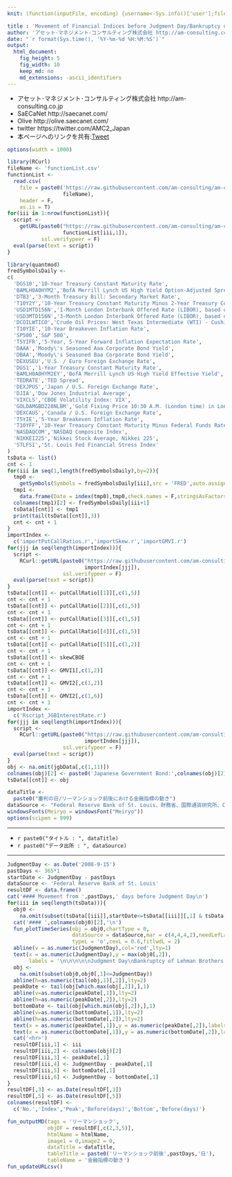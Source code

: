 ```yaml
---
knit: (function(inputFile, encoding) {username<-Sys.info()['user'];fileName<-'defaultPath.csv';pathToFile <-paste0('C:/Users/', username,'/Desktop/pathToCSV/');setwd(pathToFile);buf0<-read.csv(fileName,header = F,skip = 0,stringsAsFactor = F,check.names = F,fileEncoding = 'utf-8');timeStamp<-format(Sys.time(),'%Y%m%d%H%M%S');htmlName<-'MovementOfFinancialIndicesBeforeJudgmentDay';rmarkdown::render(inputFile, encoding = encoding, output_file = paste0('C:/Users/',username,buf0[2,1],'charts/','am-consulting.co.jp-',htmlName,'.html')) })

title : 'Movement of Financial Indices before Judgment Day/Bankruptcy of Lehman Brothers'
author: 'アセット･マネジメント･コンサルティング株式会社 http://am-consulting.co.jp'
date: "`r format(Sys.time(), '%Y-%m-%d %H:%M:%S')`"
output: 
  html_document:
    fig_height: 5
    fig_width: 10
    keep_md: no
    md_extensions: -ascii_identifiers 
---
```

<link href="http://knowledgevault.saecanet.com/components/rmarkdown-html.css" rel="stylesheet">
<script src="http://knowledgevault.saecanet.com/components/JavascriptCode.js"></script>
<style>.main-container {max-width : 1000px;}</style>

- アセット･マネジメント･コンサルティング株式会社 http://am-consulting.co.jp
- SaECaNet http://saecanet.com/
- Olive http://olive.saecanet.com/
- twitter https://twitter.com/AMC2_Japan
- 本ページへのリンクを共有:<a href="https://twitter.com/share" class="twitter-share-button" data-via="AMC2_Japan" data-size="large">Tweet</a> <script>!function(d,s,id){var js,fjs=d.getElementsByTagName(s)[0],p=/^http:/.test(d.location)?'http':'https';if(!d.getElementById(id)){js=d.createElement(s);js.id=id;js.src=p+'://platform.twitter.com/widgets.js';fjs.parentNode.insertBefore(js,fjs);}}(document, 'script', 'twitter-wjs');</script>

```r
options(width = 1000)
```

```r
library(RCurl)
fileName <- 'functionList.csv'
functionList <-
  read.csv(
    file = paste0('https://raw.githubusercontent.com/am-consulting/am-consulting.github.io/master/csv/',
                  fileName),
    header = F,
    as.is = T)
for(iii in 1:nrow(functionList)){
  script <- 
    getURL(paste0("https://raw.githubusercontent.com/am-consulting/am-consulting.github.io/master/", 
                  functionList[iii,1]),
           ssl.verifypeer = F)
  eval(parse(text = script))
}
```

```r
library(quantmod)
fredSymbolsDaily <- 
c(
  'DGS10','10-Year Treasury Constant Maturity Rate',
  'BAMLH0A0HYM2','BofA Merrill Lynch US High Yield Option-Adjusted Spread',
  'DTB3','3-Month Treasury Bill: Secondary Market Rate',
  'T10Y2Y','10-Year Treasury Constant Maturity Minus 2-Year Treasury Constant Maturity',
  'USD1MTD156N','1-Month London Interbank Offered Rate (LIBOR), based on U.S. Dollar',
  'USD3MTD156N','3-Month London Interbank Offered Rate (LIBOR), based on U.S. Dollar',
  'DCOILWTICO','Crude Oil Prices: West Texas Intermediate (WTI) - Cushing, Oklahoma',
  'T10YIE','10-Year Breakeven Inflation Rate',
  'SP500','S&P 500',
  'T5YIFR','5-Year, 5-Year Forward Inflation Expectation Rate',
  'DAAA','Moody\'s Seasoned Aaa Corporate Bond Yield',
  'DBAA','Moody\'s Seasoned Baa Corporate Bond Yield',
  'DEXUSEU','U.S. / Euro Foreign Exchange Rate',
  'DGS1','1-Year Treasury Constant Maturity Rate',
  'BAMLH0A0HYM2EY','BofA Merrill Lynch US High Yield Effective Yield',
  'TEDRATE','TED Spread',
  'DEXJPUS','Japan / U.S. Foreign Exchange Rate',
  'DJIA','Dow Jones Industrial Average',
  'VIXCLS','CBOE Volatility Index: VIX',
  'GOLDAMGBD228NLBM','Gold Fixing Price 10:30 A.M. (London time) in London Bullion Market, based in U.S. Dollars',
  'DEXCAUS','Canada / U.S. Foreign Exchange Rate',
  'T5YIE','5-Year Breakeven Inflation Rate',
  'T10YFF','10-Year Treasury Constant Maturity Minus Federal Funds Rate',
  'NASDAQCOM','NASDAQ Composite Index',
  'NIKKEI225','Nikkei Stock Average, Nikkei 225',
  'STLFSI','St. Louis Fed Financial Stress Index'
)
tsData <- list()
cnt <- 1
for(iii in seq(1,length(fredSymbolsDaily),by=2)){
  tmp0 <- 
    getSymbols(Symbols = fredSymbolsDaily[iii],src = 'FRED',auto.assign = F)
  tmp1 <-
    data.frame(Date = index(tmp0),tmp0,check.names = F,stringsAsFactors = F,row.names = NULL)
  colnames(tmp1)[2] <- fredSymbolsDaily[iii+1]
  tsData[[cnt]] <- tmp1
  print(tail(tsData[[cnt]],3))
  cnt <- cnt + 1
}
importIndex <- 
  c('importPutCallRatios.r','importSkew.r','importGMVI.r')
for(jjj in seq(length(importIndex))){
  script <- 
    RCurl::getURL(paste0("https://raw.githubusercontent.com/am-consulting/am-consulting.github.io/master/", 
                         importIndex[jjj]),
                  ssl.verifypeer = F)
  eval(parse(text = script))
}
tsData[[cnt]] <- putCallRatio[[1]][,c(1,5)]
cnt <- cnt + 1
tsData[[cnt]] <- putCallRatio[[2]][,c(1,5)]
cnt <- cnt + 1
tsData[[cnt]] <- putCallRatio[[3]][,c(1,5)]
cnt <- cnt + 1
tsData[[cnt]] <- putCallRatio[[4]][,c(1,5)]
cnt <- cnt + 1
tsData[[cnt]] <- putCallRatio[[5]][,c(1,2)]
cnt <- cnt + 1
tsData[[cnt]] <- skewCBOE
cnt <- cnt + 1
tsData[[cnt]] <- GMVI1[,c(1,2)]
cnt <- cnt + 1
tsData[[cnt]] <- GMVI2[,c(1,2)]
cnt <- cnt + 1
tsData[[cnt]] <- GMVI2[,c(1,6)]
cnt <- cnt + 1
importIndex <- 
  c('Rscript_JGBInterestRate.r')
for(jjj in seq(length(importIndex))){
  script <- 
    RCurl::getURL(paste0("https://raw.githubusercontent.com/am-consulting/Rscript/master/", 
                         importIndex[jjj]),
                  ssl.verifypeer = F)
  eval(parse(text = script))
}
obj <- na.omit(jgbData[,c(1,11)])
colnames(obj)[2] <- paste0('Japanese Government Bond:',colnames(obj)[2])
tsData[[cnt]] <- obj
```

```r
dataTitle <- 
  paste0("審判の日/リーマンショック前後における金融指標の動き")
dataSource <- "Federal Reserve Bank of St. Louis、財務省、国際通貨研究所、Chicago Board Options Exchange"
windowsFonts(Meiryo = windowsFont("Meiryo"))
options(scipen = 999)
```

***

- `r paste0("タイトル : ", dataTitle)`
- `r paste0("データ出所 : ", dataSource)`

***

```r
JudgmentDay <- as.Date('2008-9-15')
pastDays <- 365*1
startDate <- JudgmentDay - pastDays
dataSource <- 'Federal Reserve Bank of St. Louis'
resultDF <- data.frame()
cat('#### Movement from ',pastDays,' days before Judgment Day\n')
for(iii in seq(length(tsData))){
  obj0 <- 
    na.omit(subset(tsData[[iii]],startDate<=tsData[[iii]][,1] & tsData[[iii]][,1]<=(JudgmentDay+pastDays)))
  cat('#### ',colnames(obj0)[2],'\n')
  fun_plotTimeSeries(obj = obj0,chartType = 0,
                     dataSource = dataSource,mar = c(4,4,4,2),needLefLab = 0,fitLcolor = 2,
                     typeL = 'o',cexL = 0.6,fitlwdL = 2)
  abline(v = as.numeric(JudgmentDay),col='red',lty=1)
  text(x = as.numeric(JudgmentDay),y = max(obj0[,2]),
       labels = '\n\n\n\n\nJudgment Day\nBankruptcy of Lehman Brothers',pos = 4,col='red')
  obj <- 
    na.omit(subset(obj0,obj0[,1]<=JudgmentDay))
  abline(h=as.numeric(tail(obj,1)[,2]),lty=2)
  peakDate <- tail(obj[which.max(obj[,2]),],1)
  abline(v=as.numeric(peakDate[,1]),lty=2)
  abline(h=as.numeric(peakDate[,2]),lty=2)
  bottomDate <- tail(obj[which.min(obj[,2]),],1)
  abline(v=as.numeric(bottomDate[,1]),lty=2)
  abline(h=as.numeric(bottomDate[,2]),lty=2)
  text(x = as.numeric(peakDate[,1]),y = as.numeric(peakDate[,2]),labels = paste0('\n\nPeak'),pos = 2)
  text(x = as.numeric(bottomDate[,1]),y = as.numeric(bottomDate[,2]),labels = paste0('Bottom\n\n'),adj = 5,pos = 2)
  cat('<hr>')
  resultDF[iii,1] <- iii
  resultDF[iii,2] <- colnames(obj)[2]
  resultDF[iii,3] <- peakDate[,1]
  resultDF[iii,4] <- JudgmentDay - peakDate[,1]
  resultDF[iii,5] <- bottomDate[,1]
  resultDF[iii,6] <- JudgmentDay - bottomDate[,1]
}
resultDF[,3] <- as.Date(resultDF[,3])
resultDF[,5] <- as.Date(resultDF[,5])
colnames(resultDF) <- 
  c('No.','Index','Peak','Before(days)','Bottom','Before(days)')
```

```r
fun_outputMD(tags = 'リーマンショック',
             objDF = resultDF[,c(2,3,5)],
             htmlName = htmlName,
             image1 = 0,image2 = 0,
             dataTitle = dataTitle,
             tableTitle = paste0('リーマンショック前後',pastDays,'日'),
             tableName = '金融指標の動き')
fun_updateURLcsv()
```

<script>MakeNegative();</script>
<script>
  (function(i,s,o,g,r,a,m){i['GoogleAnalyticsObject']=r;i[r]=i[r]||function(){
  (i[r].q=i[r].q||[]).push(arguments)},i[r].l=1*new Date();a=s.createElement(o),
  m=s.getElementsByTagName(o)[0];a.async=1;a.src=g;m.parentNode.insertBefore(a,m)
  })(window,document,'script','https://www.google-analytics.com/analytics.js','ga');

  ga('create', 'UA-3077339-5', 'auto');
  ga('send', 'pageview');

</script>
